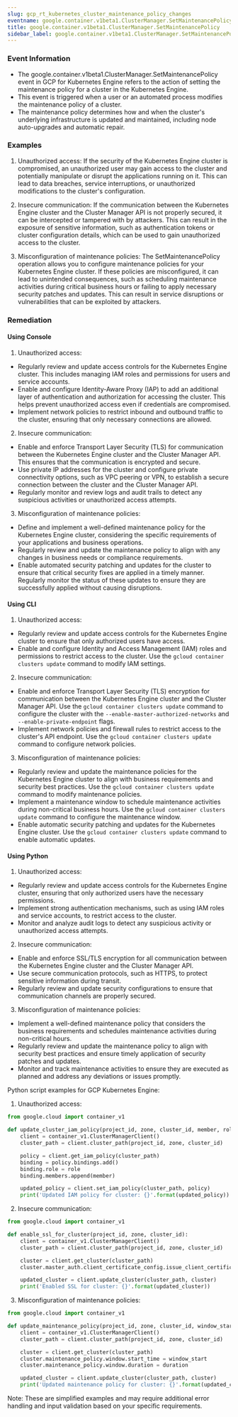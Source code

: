 ```yaml
--- 
slug: gcp_rt_kubernetes_cluster_maintenance_policy_changes
eventname: google.container.v1beta1.ClusterManager.SetMaintenancePolicy
title: google.container.v1beta1.ClusterManager.SetMaintenancePolicy
sidebar_label: google.container.v1beta1.ClusterManager.SetMaintenancePolicy
---
```

                       
### Event Information

- The google.container.v1beta1.ClusterManager.SetMaintenancePolicy event in GCP for Kubernetes Engine refers to the action of setting the maintenance policy for a cluster in the Kubernetes Engine.
- This event is triggered when a user or an automated process modifies the maintenance policy of a cluster.
- The maintenance policy determines how and when the cluster's underlying infrastructure is updated and maintained, including node auto-upgrades and automatic repair.


### Examples

1. Unauthorized access: If the security of the Kubernetes Engine cluster is compromised, an unauthorized user may gain access to the cluster and potentially manipulate or disrupt the applications running on it. This can lead to data breaches, service interruptions, or unauthorized modifications to the cluster's configuration.

2. Insecure communication: If the communication between the Kubernetes Engine cluster and the Cluster Manager API is not properly secured, it can be intercepted or tampered with by attackers. This can result in the exposure of sensitive information, such as authentication tokens or cluster configuration details, which can be used to gain unauthorized access to the cluster.

3. Misconfiguration of maintenance policies: The SetMaintenancePolicy operation allows you to configure maintenance policies for your Kubernetes Engine cluster. If these policies are misconfigured, it can lead to unintended consequences, such as scheduling maintenance activities during critical business hours or failing to apply necessary security patches and updates. This can result in service disruptions or vulnerabilities that can be exploited by attackers.

### Remediation

#### Using Console

1. Unauthorized access:
- Regularly review and update access controls for the Kubernetes Engine cluster. This includes managing IAM roles and permissions for users and service accounts.
- Enable and configure Identity-Aware Proxy (IAP) to add an additional layer of authentication and authorization for accessing the cluster. This helps prevent unauthorized access even if credentials are compromised.
- Implement network policies to restrict inbound and outbound traffic to the cluster, ensuring that only necessary connections are allowed.

2. Insecure communication:
- Enable and enforce Transport Layer Security (TLS) for communication between the Kubernetes Engine cluster and the Cluster Manager API. This ensures that the communication is encrypted and secure.
- Use private IP addresses for the cluster and configure private connectivity options, such as VPC peering or VPN, to establish a secure connection between the cluster and the Cluster Manager API.
- Regularly monitor and review logs and audit trails to detect any suspicious activities or unauthorized access attempts.

3. Misconfiguration of maintenance policies:
- Define and implement a well-defined maintenance policy for the Kubernetes Engine cluster, considering the specific requirements of your applications and business operations.
- Regularly review and update the maintenance policy to align with any changes in business needs or compliance requirements.
- Enable automated security patching and updates for the cluster to ensure that critical security fixes are applied in a timely manner. Regularly monitor the status of these updates to ensure they are successfully applied without causing disruptions.

#### Using CLI

1. Unauthorized access:
- Regularly review and update access controls for the Kubernetes Engine cluster to ensure that only authorized users have access.
- Enable and configure Identity and Access Management (IAM) roles and permissions to restrict access to the cluster. Use the `gcloud container clusters update` command to modify IAM settings.

2. Insecure communication:
- Enable and enforce Transport Layer Security (TLS) encryption for communication between the Kubernetes Engine cluster and the Cluster Manager API. Use the `gcloud container clusters update` command to configure the cluster with the `--enable-master-authorized-networks` and `--enable-private-endpoint` flags.
- Implement network policies and firewall rules to restrict access to the cluster's API endpoint. Use the `gcloud container clusters update` command to configure network policies.

3. Misconfiguration of maintenance policies:
- Regularly review and update the maintenance policies for the Kubernetes Engine cluster to align with business requirements and security best practices. Use the `gcloud container clusters update` command to modify maintenance policies.
- Implement a maintenance window to schedule maintenance activities during non-critical business hours. Use the `gcloud container clusters update` command to configure the maintenance window.
- Enable automatic security patching and updates for the Kubernetes Engine cluster. Use the `gcloud container clusters update` command to enable automatic updates.

#### Using Python

1. Unauthorized access:
- Regularly review and update access controls for the Kubernetes Engine cluster, ensuring that only authorized users have the necessary permissions.
- Implement strong authentication mechanisms, such as using IAM roles and service accounts, to restrict access to the cluster.
- Monitor and analyze audit logs to detect any suspicious activity or unauthorized access attempts.

2. Insecure communication:
- Enable and enforce SSL/TLS encryption for all communication between the Kubernetes Engine cluster and the Cluster Manager API.
- Use secure communication protocols, such as HTTPS, to protect sensitive information during transit.
- Regularly review and update security configurations to ensure that communication channels are properly secured.

3. Misconfiguration of maintenance policies:
- Implement a well-defined maintenance policy that considers the business requirements and schedules maintenance activities during non-critical hours.
- Regularly review and update the maintenance policy to align with security best practices and ensure timely application of security patches and updates.
- Monitor and track maintenance activities to ensure they are executed as planned and address any deviations or issues promptly.

Python script examples for GCP Kubernetes Engine:
1. Unauthorized access:
```python
from google.cloud import container_v1

def update_cluster_iam_policy(project_id, zone, cluster_id, member, role):
    client = container_v1.ClusterManagerClient()
    cluster_path = client.cluster_path(project_id, zone, cluster_id)

    policy = client.get_iam_policy(cluster_path)
    binding = policy.bindings.add()
    binding.role = role
    binding.members.append(member)

    updated_policy = client.set_iam_policy(cluster_path, policy)
    print('Updated IAM policy for cluster: {}'.format(updated_policy))
```

2. Insecure communication:
```python
from google.cloud import container_v1

def enable_ssl_for_cluster(project_id, zone, cluster_id):
    client = container_v1.ClusterManagerClient()
    cluster_path = client.cluster_path(project_id, zone, cluster_id)

    cluster = client.get_cluster(cluster_path)
    cluster.master_auth.client_certificate_config.issue_client_certificate = True

    updated_cluster = client.update_cluster(cluster_path, cluster)
    print('Enabled SSL for cluster: {}'.format(updated_cluster))
```

3. Misconfiguration of maintenance policies:
```python
from google.cloud import container_v1

def update_maintenance_policy(project_id, zone, cluster_id, window_start, duration):
    client = container_v1.ClusterManagerClient()
    cluster_path = client.cluster_path(project_id, zone, cluster_id)

    cluster = client.get_cluster(cluster_path)
    cluster.maintenance_policy.window.start_time = window_start
    cluster.maintenance_policy.window.duration = duration

    updated_cluster = client.update_cluster(cluster_path, cluster)
    print('Updated maintenance policy for cluster: {}'.format(updated_cluster))
```
Note: These are simplified examples and may require additional error handling and input validation based on your specific requirements.


 